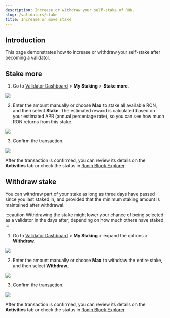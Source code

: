```yaml
---
description: Increase or withdraw your self-stake of RON.
slug: /validators/stake
title: Increase or move stake
---
```



## Introduction

This page demonstrates how to increase or withdraw your self-stake after becoming a validator.

## Stake more

1. Go to [Validator Dashboard](https://validator.roninchain.com/) >
**My Staking** > **Stake more**.
<img src={increaseStepOne} width={1280} />

2. Enter the amount manually or choose **Max** to stake all available RON,
and then select **Stake**. The estimated reward is
calculated based on your estimated APR (annual percentage rate),
so you can see how much RON returns from this stake.
<img src={increaseStepTwo} width={400} />

3. Confirm the transaction.
<img src={increaseConfirmTransaction} width={400} />

After the transaction is confirmed, you can review its details
on the **Activities** tab or check the status in
[Ronin Block Explorer](https://app.roninchain.com/dashboard).

## Withdraw stake

You can withdraw part of your stake as long as three days have passed
since you last staked in, and provided that the minimum staking
amount is maintained after withdrawal.

:::caution
Withdrawing the stake might lower your chance of being selected
as a validator in the days after, depending on how much others
have staked.
:::

1. Go to [Validator Dashboard](https://validator.roninchain.com/) >
**My Staking** > expand the options > **Withdraw**.
<img src={withdrawStepOne} width={1280} />

2. Enter the amount manually or choose **Max** to withdraw the
entire stake, and then select **Withdraw**.
<img src={withdrawStepTwo} width={400} />

3. Confirm the transaction.
<img src={withdrawConfirmTransaction} width={400} />

After the transaction is confirmed, you can review its details on the
**Activities** tab or check the status in
[Ronin Block Explorer](https://app.roninchain.com/dashboard).
